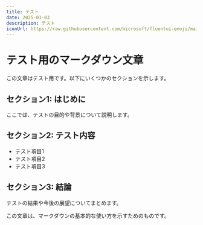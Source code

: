 ---
title: テスト
date: 2025-01-03
description: テスト
iconUrl: https://raw.githubusercontent.com/microsoft/fluentui-emoji/main/assets/Fire/Flat/fire_flat.svg 
---
# テスト用のマークダウン文章

この文章はテスト用です。以下にいくつかのセクションを示します。

## セクション1: はじめに
ここでは、テストの目的や背景について説明します。

## セクション2: テスト内容
- テスト項目1
- テスト項目2
- テスト項目3

## セクション3: 結論
テストの結果や今後の展望についてまとめます。

この文章は、マークダウンの基本的な使い方を示すためのものです。

